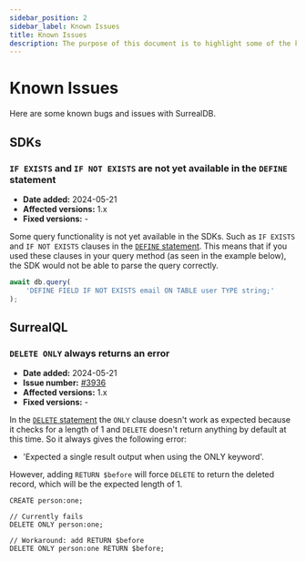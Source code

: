```yaml
---
sidebar_position: 2
sidebar_label: Known Issues
title: Known Issues
description: The purpose of this document is to highlight some of the known issues with SurrealDB. This will help you to understand the current limitations and issues that are being worked on.
---
```


# Known Issues

Here are some known bugs and issues with SurrealDB.

## SDKs

### `IF EXISTS` and `IF NOT EXISTS` are not yet available in the `DEFINE` statement

- **Date added:** 2024-05-21
- **Affected versions:** 1.x
- **Fixed versions:** -

Some query functionality is not yet available in the SDKs. Such as `IF EXISTS` and `IF NOT EXISTS` clauses in the [`DEFINE` statement](/docs/surrealdb/surrealql/statements/define/). This means that if you used these clauses in your query method (as seen in the example below), the SDK would not be able to parse the query correctly.

```js
await db.query(
    'DEFINE FIELD IF NOT EXISTS email ON TABLE user TYPE string;'
);
```

## SurrealQL

### `DELETE ONLY` always returns an error

- **Date added:** 2024-05-21
- **Issue number:** [#3936](https://github.com/surrealdb/surrealdb/issues/3936)
- **Affected versions:** 1.x
- **Fixed versions:** -

In the [`DELETE` statement](/docs/surrealdb/surrealql/statements/delete) the `ONLY` clause doesn't work as expected because it checks for a length of 1 and `DELETE` doesn't return anything by default at this time. So it always gives the following error:

- 'Expected a single result output when using the ONLY keyword'. 

However, adding `RETURN $before` will force `DELETE` to return the deleted record, which will be the expected length of 1.

```surql
CREATE person:one;

// Currently fails
DELETE ONLY person:one;

// Workaround: add RETURN $before
DELETE ONLY person:one RETURN $before;
